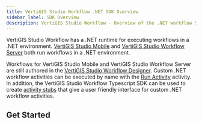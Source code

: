 ```yaml
---
title: VertiGIS Studio Workflow .NET SDK Overview
sidebar_label: SDK Overview
description: VertiGIS Studio Workflow - Overview of the .NET workflow SDK
---
```



VertiGIS Studio Workflow has a .NET runtime for executing workflows in a .NET environment. [VertiGIS Studio Mobile](https://docs.geocortex.com/mobileviewer/) and [VertiGIS Studio Workflow Server](https://docs.geocortex.com/workflow/latest/help/Default.htm#wf5/help/server-workflows.htm) both run workflows in a .NET environment.

Workflows for VertiGIS Studio Mobile and VertiGIS Studio Workflow Server are still authored in the [VertiGIS Studio Workflow Designer](https://apps.vertigisstudio.com/workflow/designer/). Custom .NET workflow activities can be executed by name with the [Run Activity](https://docs.geocortex.com/workflow/latest/help/Default.htm#wf5/help/activities/run-activity.htm) activity. In addition, the VertiGIS Studio Workflow Typescript SDK can be used to create [activity stubs](sdk-net-register-activities.mdx) that give a user friendly interface for custom .NET workflow activities.

<SdkLimitationsWarning />

## Get Started

<UseCaseContainer>
    <UseCaseCard
        title="Create an Activity for VertiGIS Studio Mobile"
        description="Create a custom activity in VertiGIS Studio Mobile"
        link={useBaseUrl("docs/workflow/sdk-mobile-create-activity")}
    />
    <UseCaseCard
        title="Create an Activity for VertiGIS Studio Workflow Server"
        description="Create a custom activity in VertiGIS Studio Workflow Server"
        link={useBaseUrl("docs/workflow/sdk-server-create-activity")}
    />
</UseCaseContainer>
